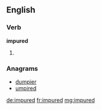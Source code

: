==English==

===Verb===
'''impured'''

# {{past of|impure}}

===Anagrams===
* [[dumpier#English|dumpier]]
* [[umpired#English|umpired]]

[[de:impured]]
[[fr:impured]]
[[mg:impured]]
